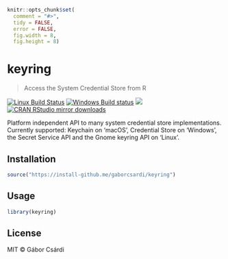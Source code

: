 
```r
knitr::opts_chunk$set(
  comment = "#>",
  tidy = FALSE,
  error = FALSE,
  fig.width = 8,
  fig.height = 8)
```

# keyring

> Access the System Credential Store from R

[![Linux Build Status](https://travis-ci.org/gaborcsardi/keyring.svg?branch=master)](https://travis-ci.org/gaborcsardi/keyring)
[![Windows Build status](https://ci.appveyor.com/api/projects/status/github/gaborcsardi/keyring?svg=true)](https://ci.appveyor.com/project/gaborcsardi/keyring)
[![](http://www.r-pkg.org/badges/version/keyring)](http://www.r-pkg.org/pkg/keyring)
[![CRAN RStudio mirror downloads](http://cranlogs.r-pkg.org/badges/keyring)](http://www.r-pkg.org/pkg/keyring)

Platform independent API to many system credential store implementations.
Currently supported: Keychain on 'macOS', Credential Store on 'Windows',
the Secret Service API and the Gnome keyring API on 'Linux'.

## Installation

```r
source("https://install-github.me/gaborcsardi/keyring")
```

## Usage

```r
library(keyring)
```

## License

MIT © Gábor Csárdi
